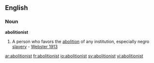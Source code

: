 ==English==

===Noun===
'''abolitionist'''

#A person who favors the [[abolition]] of any institution, especially negro [[slavery]] - [[Webster 1913]]

[[ar:abolitionist]]
[[fr:abolitionist]]
[[io:abolitionist]]
[[sv:abolitionist]]
[[vi:abolitionist]]